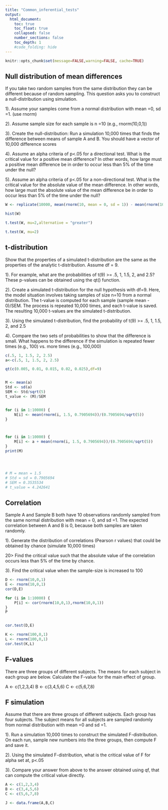 ```yaml
---
title: "Common_inferential_tests"
output:
  html_document:
    toc: true
    toc_float: true
    collapsed: false
    number_sections: false
    toc_depth: 1
    #code_folding: hide
---
```


```r
knitr::opts_chunk$set(message=FALSE,warning=FALSE, cache=TRUE)
```
## Null distribution of mean differences

If you take two random samples from the same distribution they can be different because of random sampling. This question asks you to construct a null-distribution using simulation.

1). Assume your samples come from a normal distribution with mean =0, sd =1. (use rnorm)

2). Assume sample size for each sample is n =10 (e.g., rnorm(10,0,1))

3). Create the null-distribution: Run a simulation 10,000 times that finds the difference between means of sample A and B. You should have a vector of 10,000 difference scores

4). Assume an alpha criteria of p<.05 for a directional test. What is the critical value for a positive mean difference? In other words, how large must a positive mean difference be in order to occur less than 5% of the time under the null?

5). Assume an alpha criteria of p<.05 for a non-directional test. What is the critical value for the absolute value of the mean difference. In other words, how large must the absolute value of the mean difference be in order to occur less than 5% of the time under the null?

```r

W <- replicate(10000, mean(rnorm(10, mean = 0, sd = 1)) - mean(rnorm(10, mean = 0, sd = 1)))

hist(W)

t.test(W, mu=2,alternative = "greater")

t.test(W, mu=2)
```
## t-distribution

Show that the properties of a simulated t-distribution are the same as the properties of the analytic t-distribution. Assume df = 9.

1). For example, what are the probabilities of t(9) >= .5, 1, 1.5, 2, and 2.5? These p-values can be obtained using the qt() function.

2). Create a simulated t-distribution for the null hypothesis with df=9. Here, the model situation involves taking samples of size n=10 from a normal distribution. The t-value is computed for each sample (sample mean - 0)/SEM. The process is repeated 10,000 times, and each t-value is saved. The resulting 10,000 t-values are the simulated t-distribution.

3). Using the simulated t-distribution, find the probability of t(9) >= .5, 1, 1.5, 2, and 2.5

4). Compare the two sets of probabilities to show that the difference is small. What happens to the difference if the simulation is repeated fewer times (e.g., 100) vs. more times (e.g., 100,000)

```r

c(.5, 1, 1.5, 2, 2.5)
a<-c(.5, 1, 1.5, 2, 2.5)

qt(c(0.005, 0.01, 0.015, 0.02, 0.025),df=9)


M <- mean(a)
Std <- sd(a)
SEM <- Std/sqrt(5) 
t_value <- (M)/SEM


for (i in 1:10000) {
    N[i] <- mean(rnorm(i, 1.5, 0.7905694))/(0.7905694/sqrt(5))
}



for (i in 1:10000) {
    M[i] <- a + mean(rnorm(i, 1.5, 0.7905694))/(0.7905694/sqrt(5))
}
print(M)




# M = mean = 1.5
# Std = sd = 0.7905694
# SEM = 0.3535534
# t_value = 4.242641

```
## Correlation

Sample A and Sample B both have 10 observations randomly sampled from the same normal distribution with mean = 0, and sd =1. The expected correlation between A and B is 0, because both samples are taken randomly.

1). Generate the distribution of correlations (Pearson r values) that could be obtained by chance (simulate 10,000 times)

20> Find the critical value such that the absolute value of the correlation occurs less than 5% of the time by chance.

3). Find the critical value when the sample-size is increased to 100

```r

D <- rnorm(10,0,1)
E <- rnorm(10,0,1)
cor(D,E)

for (i in 1:10000) {
    P[i] <- cor(rnorm(10,0,1),rnorm(10,0,1))
}
P


cor.test(D,E)

K <- rnorm(100,0,1)
L <- rnorm(100,0,1)
cor.test(K,L)

```
## F-values
There are three groups of different subjects. The means for each subject in each group are below. Calculate the F-value for the main effect of group.

A <- c(1,2,3,4)
B <- c(3,4,5,6)
C <- c(5,6,7,8)

## F simulation
Assume that there are three groups of different subjects. Each group has four subjects. The subject means for all subjects are sampled randomly from normal distribution with mean =0 and sd =1.

1). Run a simulation 10,000 times to construct the simulated F-distribution. On each run, sample new numbers into the three groups, then compute F and save it.

2). Using the simulated F-distribution, what is the critical value of F for alpha set at, p<.05

3). Compare your answer from above to the answer obtained using qf, that can compute the critical value directly.
```r

A <- c(1,2,3,4)
B <- c(3,4,5,6)
C <- c(5,6,7,8)

J <- data.frame(A,B,C)



```





